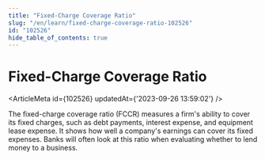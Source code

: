 ```yaml
---
title: "Fixed-Charge Coverage Ratio"
slug: "/en/learn/fixed-charge-coverage-ratio-102526"
id: "102526"
hide_table_of_contents: true
---
```



# Fixed-Charge Coverage Ratio

<ArticleMeta id={102526} updatedAt={'2023-09-26 13:59:02'} />
<div className='border-solid border-b border-t-0 my-4 border-[var(--ifm-color-gray-300)]' />

The fixed-charge coverage ratio (FCCR) measures a firm's ability to cover its fixed charges, such as debt payments, interest expense, and equipment lease expense. It shows how well a company's earnings can cover its fixed expenses. Banks will often look at this ratio when evaluating whether to lend money to a business.
